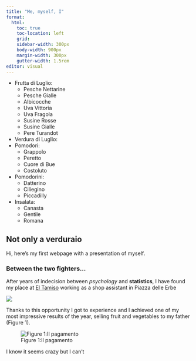 ```yaml
---
title: "Me, myself, I"
format: 
  html:
    toc: true
    toc-location: left
    grid:
    sidebar-width: 300px
    body-width: 900px
    margin-width: 300px
    gutter-width: 1.5rem
editor: visual
---
```


:::{.column-margin}

* Frutta di Luglio:
  + Pesche Nettarine
  + Pesche Gialle
  + Albicocche
  + Uva Vittoria
  + Uva Fragola
  + Susine Rosse
  + Susine Gialle
  + Pere Turandot
  
* Verdura di Luglio:
 + Pomodori:
   - Grappolo
   - Peretto
   - Cuore di Bue
   - Costoluto
 + Pomodorini:
   - Datterino
   - Ciliegino
   - Piccadilly
 + Insalata:
   - Canasta
   - Gentile
   - Romana
:::

## Not only a verduraio

Hi, here's my first webpage with a presentation of myself.

### Between the two fighters...

After years of indecision between *psychology* and **statistics**, I have found my place at [El Tamiso](https://www.eltamiso.it/) working as a shop assistant in Piazza delle Erbe 


![](img/erbe.jpg)


Thanks to this opportunity I got to experience and I achieved one of my most impressive results of the year, selling fruit and vegetables to my father (Figure 1).

![Figure 1:Il pagamento](img/pp.jpg)

I know it seems crazy but I can't 

